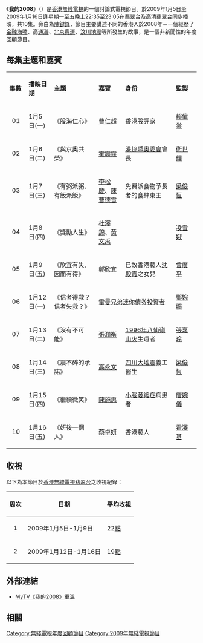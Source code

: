 {{Unreferenced |time=2009-06-09T07:21:43+00:00 }}
{{影集資訊
| 名稱 = 我的2008
| 英文名稱   = {{lang|en|A Year to Remember}}
| 圖片 = 
| 分類 = 討論式的[[電視節目|電視節目]]
| 演出 = 不同集數不同嘉賓
| 國家 = {{HK}}
| 集數 = 10
| 製片人 = [[電視廣播有限公司|電視廣播有限公司]]
| 每集長 = 30分鐘（連廣告）
| 頻道 = {{TVB-Jade}} [[高清翡翠台|高清翡翠台]]
| 開始 = 2009年1月5日
| 結束 = 2009年1月16日
| 相關節目=《[[拾年_(電視節目)|拾年]]》<br>《[[我的2009|我的2009]]》<br>《[[我的2010|我的2010]]》
}}

《'''我的2008'''》（{{lang-en|'''A Year to Remember'''}}）是[[香港|香港]][[無綫電視|無綫電視]]的一個討論式電視節目。於2009年1月5日至2009年1月16日逢星期一至五晚上22:35至23:05在[[無綫電視翡翠台|翡翠台]]及[[無綫電視高清翡翠台|高清翡翠台]]同步播映，共10集。旁白為[[陳鍵鋒|陳鍵鋒]]，節目主要講述不同的香港人於2008年－一個經歷了[[金融海嘯|金融海嘯]]、高[[通漲|通漲]]、[[2008年夏季奥林匹克运动会|北京奧運]]、[[汶川地震|汶川地震]]等所發生的故事，是一個非新聞性的年度回顧節目。

==每集主題和嘉賓==
{| class="wikitable" style="width:58%; font-size: 14px;"
|- style="background:cornflowerblue; color:white" align=center
|style="width:5%"|'''集數'''||style="width:8%"|'''播映日期'''||style="width:15%"|'''主題'''||style="width:8%"|'''嘉賓'''||style="width:17%"|'''身份'''||style="width:8%"|'''監製'''
|-
|align=center| 01 || 1月5日(一) ||《股海仁心》|| [[曹仁超|曹仁超]] || 香港股評家 || [[賴偉棠|賴偉棠]]
|-style="background:mistyrose"
|align=center| 02 || 1月6日(二) ||《與京奧共榮》|| [[霍震霆|霍震霆]] || [[港協暨奧委會|港協暨奧委會]]會長 || [[衛世輝|衛世輝]]
|-
|align=center| 03 || 1月7日(三) ||《有粥派粥、有飯派飯》|| [[李松慶|李松慶]]、[[陳曹德雪|陳曹德雪]] || 免費派食物予長者的食肆東主 || [[梁儉恆|梁儉恆]]
|-style="background:mistyrose"
|align=center| 04 || 1月8日(四) ||《獎勵人生》|| [[杜澤錦|杜澤錦]]、[[黃文禹|黃文禹]] ||  || [[凌雪娥|凌雪娥]]
|-
|align=center| 05 || 1月9日(五) ||《欣宜有失，因而有得》|| [[鄭欣宜|鄭欣宜]] || 已故香港藝人[[沈殿霞|沈殿霞]]之女兒 || [[曾廣平|曾廣平]]
|-style="background:mistyrose"
|align=center| 06 || 1月12日(一) ||《信者得救？信者失救？》||colspan="2"| [[雷曼兄弟迷你債券事件|雷曼兄弟迷你債券投資者]]|| [[鄧婉媚|鄧婉媚]]
|-
|align=center| 07 || 1月13日(二) ||《沒有不可能》|| [[張潤衡|張潤衡]] || [[1996年八仙嶺山火|1996年八仙嶺山火]]生還者 || [[張嘉玲|張嘉玲]]
|-style="background:mistyrose"
|align=center| 08 || 1月14日(三) ||《震不碎的承諾》|| [[高永文|高永文]] || [[四川大地震|四川大地震]]義工醫生 || [[梁儉恆|梁儉恆]]
|-
|align=center| 09 || 1月15日(四) ||《繼續微笑》|| [[陳施惠|陳施惠]] || [[小腦萎縮症|小腦萎縮症]]病患者 || [[唐婉儀|唐婉儀]]
|-style="background:mistyrose"
|align=center| 10 || 1月16日(五) ||《妍後一個人》|| [[蔡卓妍|蔡卓妍]] || 香港藝人 || [[霍澤基|霍澤基]]
|}

==收視==
以下為本節目於[[香港|香港]][[無綫電視翡翠台|無綫電視翡翠台]]之收視紀錄：

{|class=wikitable
! 周次 !! 日期 !! 平均收視 
|-
|align=center|1|| 2009年1月5日-1月9日 || 22[[收視點|點]]    
|-
|align=center|2|| 2009年1月12日-1月16日 || 19[[收視點|點]]     
|}

==外部連結==
*[https://web.archive.org/web/20090722034050/http://mytv.tvb.com/lifestyle/ayeartoremember MyTV《我的2008》重溫]

==相關==
{{電視節目的變遷
|電視台={{flagicon|Hong Kong}} [[無綫電視|無綫電視]][[翡翠台|翡翠台]]、[[高清翡翠台|高清翡翠台]]
|播放檔次=星期一至五 22:35-23:05節目
|節目名稱=我的2008<br>（2009.01.05 - 2009.01.16）
|上一節目=[[蘇GOOD|蘇GOOD（第一輯）]]<br>（第30-58集）<br>（2008.11.24 - 2009.01.02）
|下一節目=[[蘇GOOD|SO FAR蘇GOOD過牛年]]<br>（第1-9集）<br>（2009.01.19 - 2009.01.30）
}}

[[Category:無綫電視年度回顧節目|Category:無綫電視年度回顧節目]]
[[Category:2009年無綫電視節目|Category:2009年無綫電視節目]]